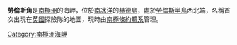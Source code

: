 {{Coord|52|59|S|73|15|E|source:GNIS|display=title}}

'''勞倫斯角'''是[[南極洲|南極洲]]的海岬，位於[[南冰洋|南冰洋]]的[[赫德島|赫德島]]，處於[[勞倫斯半島|勞倫斯半島]]西北端，名稱首次出現在[[英國|英國]]探險隊的地圖，現時由[[南極條約體系|南極條約體系]]管理。

{{Antarctica-geo-stub}}
[[Category:南極洲海岬|Category:南極洲海岬]]